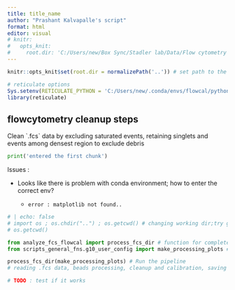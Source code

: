 ```yaml
---
title: title_name
author: "Prashant Kalvapalle's script"
format: html
editor: visual
# knitr:
#   opts_knit: 
#     root.dir: 'C:/Users/new/Box Sync/Stadler lab/Data/Flow cytometry (FACS)'
---
```


<!--# TODO : make title a variable from R, set flatly theme with table of content ; figure out how to call the render with an output name set -->

```r
knitr::opts_knit$set(root.dir = normalizePath('..')) # set path to the project head

# reticulate options
Sys.setenv(RETICULATE_PYTHON = 'C:/Users/new/.conda/envs/flowcal/python.exe')
library(reticulate)
```

## flowcytometry cleanup steps

Clean \`.fcs\` data by excluding saturated events, retaining singlets and events among densest region to exclude debris

```python

print('entered the first chunk')
```

Issues :

-   Looks like there is problem with conda environment; how to enter the correct env?

    -   `error : matplotlib not found..`

```python
# | echo: false
# import os ; os.chdir("..") ; os.getcwd() # changing working dir;try global defaults
# os.getcwd()

from analyze_fcs_flowcal import process_fcs_dir # function for complete processing
from scripts_general_fns.g10_user_config import make_processing_plots # Import plotting key

process_fcs_dir(make_processing_plots) # Run the pipeline
# reading .fcs data, beads processing, cleanup and calibration, saving summary statistics and cleaned files

# TODO : test if it works
```
